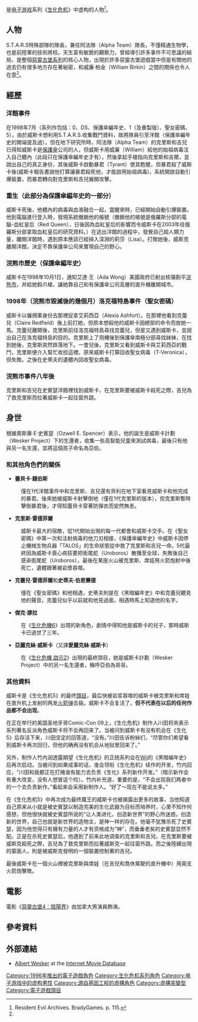 {{inappropriate tone|time=2013-01-12T09:48:41+00:00}}
{{noteTA
|G1 =ResidentEvil
}}
{{Infobox character
|name=阿尔伯特·威斯克
|image=[[File:Albert_Wesker_RE5.jpg|220px]]
|caption=威斯卡在《惡靈古堡5》中的人物造型
|first= 《[[生化危機_(1996年遊戲)|惡靈古堡]]》（1996）
|series= [[生化危機系列|生化危機系列]]
|creator= [[三上真司|三上真司]]
|voice={{ubl
|'''日语：'''
|[[中田讓治|中田讓治]]（惡靈古堡0、惡靈古堡重製版、MvC3、UMvC3、TEPPEN）
|'''英语：'''
| Pablo Kuntz（惡靈古堡1）<br />{{Link-en|Richard Waugh|Richard Waugh (actor)}}（惡靈古堡0、惡靈古堡4）<br />{{Link-en|Peter Jessop|Peter Jessop}}（惡靈古堡重製版）<br />[[D·C·道格拉斯|D·C·道格拉斯]]（惡靈古堡5以後）
}}
|gender       = 男
|age          = 38（[[生化危機0|惡靈古堡0]]、[[生化危機_(1996年遊戲)|惡靈古堡]]）<br />48（[[生化危機5|惡靈古堡5]]）
|height       = 182cm（[[生化危機_(1996年遊戲)|惡靈古堡]]）<br /> 188cm（[[生化危機5|惡靈古堡5]]）
|weight       = 84.5kg（[[生化危機_(1996年遊戲)|惡靈古堡]]）<br /> 90kg（[[生化危機5|惡靈古堡5]]）
|bloodtype    = O
|nationality  = {{USA}}
|affiliations = S.T.A.R.S總隊長<br />S.T.A.R.S A小隊隊長<br />真實身份：<br />[[Umbrella公司|安布雷拉]]公司情報部員（[[生化危機_(1996年遊戲)|惡靈古堡]]）
}}

{{Vgname2|阿尔伯特·威斯克|ja=アルバート・ウェスカー|en=Albert Wesker|cn=阿尔伯特·威斯克|tw=亞伯·威斯卡|aka-tw=艾柏特·威斯卡}}是[[电子游戏|电子游戏]]系列《[[生化危机系列|生化危机]]》中虚构的人物<ref name="abw">Resident Evil Archives. BradyGames. p. 115.</ref>。

== 人物 ==
S.T.A.R.S特殊部隊的隊長，兼任阿法隊（Alpha Team）隊長，不僅精通生物學，也是前陸軍的技術將校。天生富有敏銳的觀察力，曾經導引許多事件不可思議的結局，是整個[[惡靈古堡系列|惡靈古堡系列]]的核心人物，出現於許多惡靈古堡遊戲當中但是有關他的過去仍有很多地方存在著秘密，和威廉·柏金（William Birkin）之間的關係也令人在意<ref name="abw"/>。

== 經歷 ==
=== 洋館事件 ===
在1998年7月（系列作包括：0、DS、保護傘編年史、1（及重製版）、聖女密碼、5），由於威斯卡想利用S.T.A.R.S.收集戰鬥資料，故將隊員引至洋館（保護傘編年史的開端提及過），但在地下研究所時，阿法隊（Alpha Team）的克里斯和吉兒已得知威斯卡是[[保護傘|保護傘]]公司的人，但威斯卡用威廉（William）給他的始祖病毒注入自己體內（此段只在保護傘編年史才有），然後拿起手槍指向克里斯和吉爾，並說出自己的真正身份，其後威斯卡啟動暴君（Tyrant）使其甦醒，但暴君殺了威斯卡後(威斯卡報告書說他打算讓暴君殺死他，才能啟用始祖病毒)，系統開啟自動引爆裝置，而暴君轉向對克里斯和吉兒展開攻擊。

=== 重生（此部分為保護傘編年史的一部分） ===
威斯卡死後，他體內的病毒與血液融合一起，當醒來時，已經開始自動引爆裝置。他到電腦進行登入時，發現系統撤銷他的帳號（撤銷他的帳號是俄羅斯分部的電腦-血紅皇后（Red Queen），日後因為血紅皇后的影響而令威斯卡在2003年往俄羅斯分部拿取血紅皇后的研究資料。）在逃出洋館的過程中，發覺自己超人類力量，離開洋館時，遇到原本應該已經掉入深淵的莉莎（Lisa）。打敗她後，威斯克離開洋館，決定不靠保護傘公司來實現自己的野心。

=== 浣熊市歷史（保護傘編年史） ===
威斯卡在1998年10月1日，通知艾達·王（Ada Wong）美國政府已射出核彈剷平[[浣熊市|浣熊市]]，并給她鈎爪槍，讓她靠自己和有保護傘公司高層的直升機離開城市。

=== 1998年（浣熊市毀滅後的幾個月）洛克福特島事件（聖女密碼） ===
威斯卡以僱佣軍身份去那裡捉拿艾莉西亞（Alexia Ashfort）。在那裡他看到克蕾兒（Claire Redfield）後上前打她，但原本想殺他的威斯卡因總部的命令而放她一馬。克蕾兒離開後，克里斯前往洛克福特島尋找克蕾兒，但是又遇到威斯卡，並說出自己在洛克福特島的目的。克里斯上了飛機後到保護傘南極分部尋找妹妹，在找到她後，克里斯突然跌落地下。一會兒後，克里斯又看到威斯卡與艾莉西亞的戰鬥，克里斯便介入幫忙收拾這裡。原來威斯卡打算回收聖女病毒（T-Veronica），但失敗。之後在史蒂夫的遺體內回收聖女病毒。

=== 浣熊市事件八年後 ===
克里斯和吉兒在史賓瑟洋館裡找到威斯卡，在克里斯要被威斯卡殺死之際，吉兒為了救克里斯而拉著威斯卡一起往窗外跳。

== 身世 ==
根據奧斯華·E·史賓瑟（Ozwell E. Spencer）表示，他的誕生是威斯卡計劃（Wesker Project）下的生還者，收集一些高智能兒童來測試病毒，最後只有他與另一名生還，並將這個孩子命名為亞伯。

=== 和其他角色們的關係 ===
*'''蕾貝卡·錢伯斯'''
:僅在1代洋館事件中和克里斯、吉兒還有貝利在地下室看見威斯卡和他完成的暴君。後來她被威斯卡射擊倒地（僅在1代克里斯的版本），但克里斯暫時擊倒暴君後，才得知蕾貝卡穿著防彈衣而安然無恙。

*'''克里斯·雷德菲爾'''
:威斯卡最大的宿敵，從1代開始出現的每一代都會和威斯卡交手。在《聖女密碼》中第一次和注射病毒的他刀刃相接，《保護傘編年史》中威斯卡因停止機械生物兵器「TALOS」的生命狀態從中救了克里斯和吉兒一命。5代最終因為威斯卡喪心病狂要把銜尾蛇（Uroboros）散播至全球，失敗後自己感染銜尾蛇（Uroboros），最後在某座火山被克里斯、席娃用火箭炮射中後死亡，遺體跟著被岩漿吞噬。

*'''克蕾兒·雷德菲爾'''和'''史蒂夫·伯恩賽德'''
:僅在《聖女密碼》和他相遇，史蒂夫則是在《黑暗編年史》中和克蕾兒聽見他的聲音。克蕾兒似乎以前就和他見過面，相遇時馬上知道他的名字。

*'''傑克·謬拉'''
:在《[[生化危機6|生化危機6]]》出現的新角色，劇情中得知他是威斯卡的兒子，那時威斯卡已過世了三年。

*'''亞麗克絲·威斯卡'''（又譯'''愛麗克絲·威斯卡'''）
:在《[[生化危机_启示录2|生化危機 啟示2]]》出現的最終頭目，她是威斯卡計劃（Wesker Project）中的另一名生還者，稱呼亞伯為哥哥。

=== 其他資料 ===
威斯卡是《生化危机5》的最终[[頭目_(角色類型)|頭目]]，最后快被岩浆吞噬的威斯卡被克里斯和席娃在直升机上发射的两发[[火箭弹|火箭弹]]击毙。威斯卡不会复活了，'''但不代表在以后的任何作品都不会出现'''。

在正在举行的美国圣地牙哥Comic-Con 09上，《生化危机》制作人川田将央表示系列著名反派角色威斯卡将不会再回来了。当被问到威斯卡有没有机会在《生化5》后存活下来，川田坚定的回答道，“没有。”川田告诉粉絲们，“尽管你们希望看到威斯卡再次回归，但他的确再没有机会从地狱里回来了。”

另外，制作人竹内润透露期望《生化危机》的正统系列会在[[Wii|Wii]]的《黑暗编年史》后再次启动。当被问到如果成事的话，谁会领衔《生化危机》续作的开发，竹内回应，“川田和我都正在打赌谁有能力去负责《生化》系列新作开发。”（暗示新作会有重大改变，没有人想冒这个险）。竹内补充道，重要的是，“不会出现我们两者中的一个去负责新作。”看起来会采用新制作人。“好了～现在不能说太多。”

在《生化危机5》中再次成为最终魔王的威斯卡也被揭露出更多的故事，当他知道自己原来从小就是被史賓瑟以制造完美的生化武器为目标而培养时，心里不知作何感想，但他很快就被史賓瑟所说的“让人类进化，创造新世界”的野心所迷惑。创造新的世界，自己也就是新世界的造物主，是神一样的存在。他毫不犹豫杀死了史賓瑟，因为他觉得只有擁有力量的人才有资格成为“神”，而垂垂老矣的史賓瑟显然不配。正是在杀死史賓瑟后，他遇到了前来此地调查的克里斯和吉兒。在克里斯要被威斯克殺死之際，吉兒為了救克里斯而拉著威斯克一起往窗外跳。而之後陸續出現的蒙面人，則是被威斯克發明的一個裝置控制著的吉兒。

最後威斯卡在一個火山裡被克里斯與席娃（在吉兒和喬休駕駛的直升機中）用兩支火箭炮擊敗。

== 電影 ==
電影《[[惡靈古堡4：陰陽界|惡靈古堡4：陰陽界]]》由加拿大男演員{{Link-en|尚·羅伯特|Shawn Roberts}}飾演。

== 參考資料 ==
{{reflist|colwidth=30em}}

==外部連結==
{{Commons|Category:Albert Wesker|Albert Wesker}}
*[https://web.archive.org/web/20110422040310/http://www.imdb.com/character/ch0149974/ Albert Wesker] at the [[Internet_Movie_Database|Internet Movie Database]]

{{生化危機系列}}

{{DEFAULTSORT:Albert Wesker}}
[[Category:1996年推出的電子遊戲角色|Category:1996年推出的電子遊戲角色]]
[[Category:生化危机系列角色|Category:生化危机系列角色]]
[[Category:电子游戏中的虚构男性|Category:电子游戏中的虚构男性]]
[[Category:源自基因工程的虛構角色|Category:源自基因工程的虛構角色]]
[[Category:虛構突變型|Category:虛構突變型]]
[[Category:電子遊戲頭目|Category:電子遊戲頭目]]